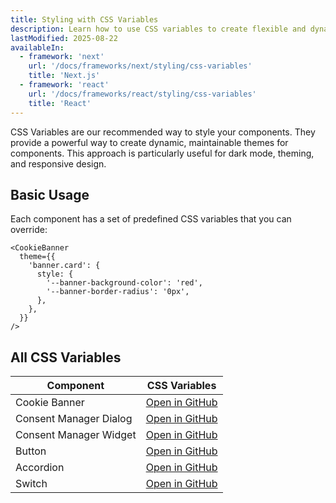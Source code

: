 ```yaml
---
title: Styling with CSS Variables
description: Learn how to use CSS variables to create flexible and dynamic themes for c15t components.
lastModified: 2025-08-22
availableIn:
  - framework: 'next'
    url: '/docs/frameworks/next/styling/css-variables'
    title: 'Next.js'
  - framework: 'react'
    url: '/docs/frameworks/react/styling/css-variables'
    title: 'React'
---
```


CSS Variables are our recommended way to style your components. They provide a powerful way to create dynamic, maintainable themes for components. This approach is particularly useful for dark mode, theming, and responsive design.

## Basic Usage

Each component has a set of predefined CSS variables that you can override:

```tsx
<CookieBanner
  theme={{
    'banner.card': {
      style: {
        '--banner-background-color': 'red',
        '--banner-border-radius': '0px',
      },
    },
  }}
/>
```

## All CSS Variables

| Component | CSS Variables |
|-----------|---------------|
| Cookie Banner | [Open in GitHub](https://github.com/c15t/c15t/blob/main/packages/react/src/components/cookie-banner/theme.ts) |
| Consent Manager Dialog | [Open in GitHub](https://github.com/c15t/c15t/blob/main/packages/react/src/components/consent-manager-dialog/theme.ts) |
| Consent Manager Widget | [Open in GitHub](https://github.com/c15t/c15t/blob/main/packages/react/src/components/consent-manager-widget/theme.ts) |
| Button | [Open in GitHub](https://github.com/c15t/c15t/blob/main/packages/react/src/components/shared/ui/button/button.types.ts) |
| Accordion | [Open in GitHub](https://github.com/c15t/c15t/blob/main/packages/react/src/components/shared/ui/accordion/accordion.types.ts) |
| Switch | [Open in GitHub](https://github.com/c15t/c15t/blob/main/packages/react/src/components/shared/ui/switch/switch.types.ts) |
